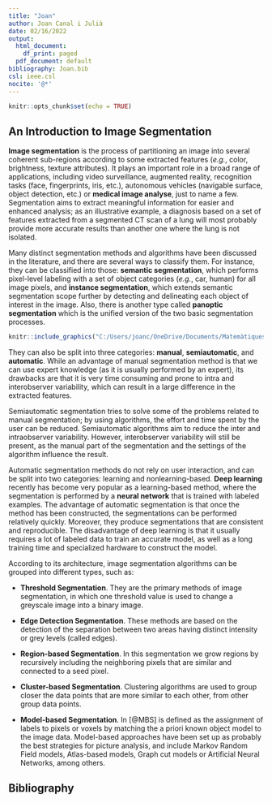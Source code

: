 ```yaml
---
title: "Joan"
author: Joan Canal i Julià
date: 02/16/2022
output:
  html_document:
    df_print: paged
  pdf_document: default
bibliography: Joan.bib
csl: ieee.csl
nocite: '@*'
---
```


```r
knitr::opts_chunk$set(echo = TRUE)
```

## An Introduction to Image Segmentation

**Image segmentation** is the process of partitioning an image into several coherent sub-regions according to some extracted features (*e.g.*, color, brightness, texture attributes). It plays an important role in a broad range of applications, including video surveillance, augmented reality, recognition tasks (face, fingerprints, iris, etc.), autonomous vehicles (navigable surface, object detection, etc.) or **medical image analyse**, just to name a few. Segmentation aims to extract meaningful information for easier and enhanced analysis; as an illustrative example, a diagnosis based on a set of features extracted from a segmented CT scan of a lung will most probably provide more accurate results than another one where the lung is not isolated.

Many distinct segmentation methods and algorithms have been discussed in the literature, and there are several ways to classify them. For instance, they can be classified into those: **semantic segmentation**, which performs pixel-level labeling with a set of object categories (*e.g.*, car, human) for all image pixels, and **instance segmentation**, which extends semantic segmentation scope further by detecting and delineating each object of interest in the image. Also, there is another type called **panoptic segmentation** which is the unified version of the two basic segmentation processes.

```r
knitr::include_graphics("C:/Users/joanc/OneDrive/Documents/Matemàtiques/Curs 2021-2022/TFG/Imatges/SemanticInstancePanoptic.png")
```

They can also be split into three categories: **manual**, **semiautomatic**, and **automatic**. While an advantage of manual segmentation method is that we can use expert knowledge (as it is usually performed by an expert), its drawbacks are that it is very time consuming and prone to intra and interobserver variability, which can result in a large difference in the extracted features.

Semiautomatic segmentation tries to solve some of the problems related to manual segmentation; by using algorithms, the effort and time spent by the user can be reduced. Semiautomatic algorithms aim to reduce the inter and intraobserver variability. However, interobserver variability will still be present, as the manual part of the segmentation and the settings of the algorithm influence the result.

Automatic segmentation methods do not rely on user interaction, and can be split
into two categories: learning and nonlearning-based. **Deep learning** recently has become
very popular as a learning-based method, where the segmentation is performed
by a **neural network** that is trained with labeled examples. The advantage of automatic segmentation is that once the method has been constructed, the segmentations can be performed relatively quickly. Moreover, they produce segmentations that are consistent and reproducible. The disadvantage of deep learning is that it usually requires a lot of labeled data to train an accurate model, as well as a long training time and specialized hardware to construct the model.

According to its architecture, image segmentation algorithms can be grouped into different types, such as:

* **Threshold Segmentation**. They are the primary methods of image segmentation, in which one threshold value is used to change a greyscale image into a binary image.

* **Edge Detection Segmentation**. These methods are based on the detection of the separation between two areas having distinct intensity or grey levels (called edges).

* **Region-based Segmentation**. In this segmentation we grow regions by recursively including the neighboring pixels that are similar and connected to a seed pixel.

* **Cluster-based Segmentation**. Clustering algorithms are used to group closer the data points that are more similar to each other, from other group data points.

* **Model-based Segmentation**. In [@MBS] is defined as the assignment of labels to pixels or voxels by matching the a priori known object model to the image data. Model-based approaches have been set up as probably the best strategies for picture analysis, and include Markov Random Field models, Atlas-based models, Graph cut models or Artificial Neural Networks, among others. 


## Bibliography



